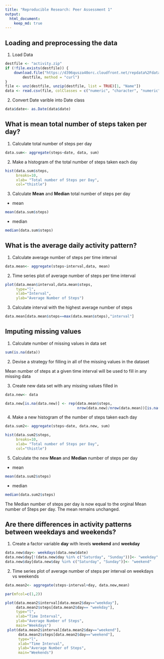 ```yaml
---
title: "Reproducible Research: Peer Assessment 1"
output: 
  html_document:
    keep_md: true
---
```



## Loading and preprocessing the data

1. Load Data

```r
destfile <- "activity.zip"
if (!file.exists(destfile)) {
    download.file("https://d396qusza40orc.cloudfront.net/repdata%2Fdata%2Factivity.zip", 
        destfile, method = "curl")
}
file <- unz(destfile, unzip(destfile, list = TRUE)[1, "Name"])
data <- read.csv(file, colClasses = c("numeric", "character", "numeric"), na.strings = "NA")
```

2. Convert Date varible into Date class 

```r
data$date<- as.Date(data$date)
```

## What is mean total number of steps taken per day?

1. Calculate total number of steps per day

```r
data.sum<- aggregate(steps~date, data, sum)
```

2. Make a histogram of the total number of steps taken each day

```r
hist(data.sum$steps,
     breaks=10, 
     xlab= "Total number of Steps per Day",
     col="thistle")
```

3. Calculate **Mean** and **Median** total number of steps per day

- mean 
```r
mean(data.sum$steps)
```
- median
```r
median(data.sum$steps)
```

## What is the average daily activity pattern?

1. Calculate average number of steps per time interval
```r
data.mean<- aggregate(steps~interval,data, mean)
```

2. Time series plot of average number of steps per time interval

```r
plot(data.mean$interval,data.mean$steps, 
     type="l",
     xlab="Interval",
     ylab="Average Number of Steps")
```

3. Calculate interval with the highest average number of steps

```r
data.mean[data.mean$steps==max(data.mean$steps),"interval"]
```

## Imputing missing values

1. Calculate number of missing values in data set

```r
sum(is.na(data))
```
2. Devise a strategy for filling in all of the missing values in the dataset

Mean number of steps at a given time interval will be used to fill in
any missing data

3. Create new data set with any missing values filled in

```r
data.new<- data

data.new[is.na(data.new)] <- rep(data.mean$steps,
                                 nrow(data.new)/nrow(data.mean))[is.na(data.new)] 
```

4. Make a new histogram of the number of steps taken each day

```r
data.sum2<- aggregate(steps~date, data.new, sum)

hist(data.sum2$steps,
     breaks=10, 
     xlab= "Total number of Steps per Day",
     col="thistle")
```

5. Calculate the new **Mean** and **Median** number of steps per day
- mean 
```r
mean(data.sum2$steps)
```
- median
```r
median(data.sum2$steps)
```

The Median number of steps per day is now equal to the orginal Mean number of 
Steps per day. The mean remains unchanged.

## Are there differences in activity patterns between weekdays and weekends?

1. Create a factor variable **day** with levels **weekend** and **weekday**

```r
data.new$day<- weekdays(data.new$date)
data.new$day[!(data.new$day %in% c("Saturday", "Sunday"))]<- "weekday"
data.new$day[data.new$day %in% c("Saturday", "Sunday")]<- "weekend"
```

2. Time series plot of average number of steps per interval on weekdays vs 
weekends

```r
data.mean2<- aggregate(steps~interval+day, data.new,mean)

par(mfcol=c(1,2))

plot(data.mean2$interval[data.mean2$day=="weekday"],
     data.mean2$steps[data.mean2$day== "weekday"],
     type="l",
     xlab="Time Interval",
     ylab="Average Number of Steps",
     main="Weekdays")
 plot(data.mean2$interval[data.mean2$day=="weekend"],
      data.mean2$steps[data.mean2$day=="weekend"],
      type="l",
      xlab="Time Interval",
      ylab="Average Number of Steps",
      main="Weekends")
 ```

 




















